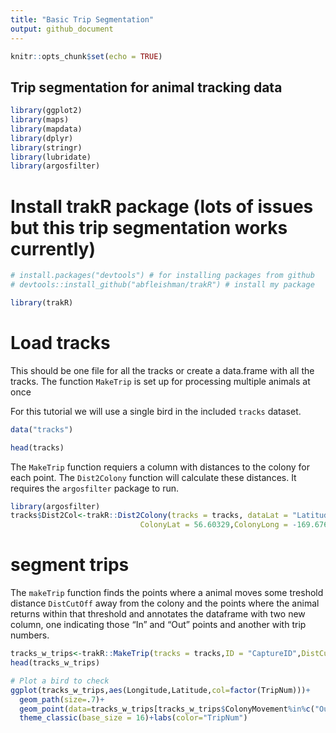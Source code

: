 ```yaml
---
title: "Basic Trip Segmentation"
output: github_document
---
```


```r
knitr::opts_chunk$set(echo = TRUE)
```

## Trip segmentation for animal tracking data


```r

library(ggplot2)
library(maps)
library(mapdata)
library(dplyr)
library(stringr)
library(lubridate)
library(argosfilter)
```

# Install trakR package (lots of issues but this trip segmentation works currently)
```r
# install.packages("devtools") # for installing packages from github
# devtools::install_github("abfleishman/trakR") # install my package

library(trakR)
```

# Load tracks 
This should be one file for all the tracks or create a data.frame with all the tracks.
The function `MakeTrip` is set up for processing multiple animals at once
 
For this tutorial we will use a single bird in the included `tracks` dataset.
```r
data("tracks")

head(tracks)
```

The `MakeTrip` function requiers a column with distances to the colony for each point.  The `Dist2Colony` function will calculate these distances. It requires the `argosfilter` package to run.

```r
library(argosfilter)
tracks$Dist2Col<-trakR::Dist2Colony(tracks = tracks, dataLat = "Latitude",dataLon = "Longitude",
                             ColonyLat = 56.60329,ColonyLong = -169.6760)
```

# segment trips
The `makeTrip` function finds the points where a animal moves some treshold distance `DistCutOff` away from the colony and the points where the animal returns within that threshold and annotates the dataframe with two new column, one indicating those "In" and "Out" points and another with trip numbers.  
```r

tracks_w_trips<-trakR::MakeTrip(tracks = tracks,ID = "CaptureID",DistCutOff = 0.1,Dist2Colony = "Dist2Col", NumLocCut = 3)
head(tracks_w_trips)

# Plot a bird to check
ggplot(tracks_w_trips,aes(Longitude,Latitude,col=factor(TripNum)))+
  geom_path(size=.7)+
  geom_point(data=tracks_w_trips[tracks_w_trips$ColonyMovement%in%c("Out","In"),])+
  theme_classic(base_size = 16)+labs(color="TripNum")
```

